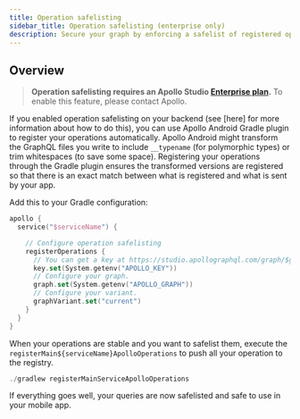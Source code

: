 ```yaml
---
title: Operation safelisting
sidebar_title: Operation safelisting (enterprise only)
description: Secure your graph by enforcing a safelist of registered operations
---
```



## Overview

> **Operation safelisting requires an Apollo Studio [Enterprise plan](https://www.apollographql.com/plans/).** To enable this feature, please contact Apollo.

If you enabled operation safelisting on your backend (see [here] for more information about how to do this), you can use Apollo Android Gradle plugin to register your operations automatically. Apollo Android might transform the GraphQL files you write to include `__typename` (for polymorphic types) or trim whitespaces (to save some space). Registering your operations through the Gradle plugin ensures the transformed versions are registered so that there is an exact match between what is registered and what is sent by your app.

Add this to your Gradle configuration:

```kotlin
apollo {
  service("$serviceName") {

    // Configure operation safelisting
    registerOperations {
      // You can get a key at https://studio.apollographql.com/graph/$graphId/settings
      key.set(System.getenv("APOLLO_KEY"))
      // Configure your graph.
      graph.set(System.getenv("APOLLO_GRAPH"))
      // Configure your variant.
      graphVariant.set("current")
    }
  }
}
```

When your operations are stable and you want to safelist them, execute the `registerMain${serviceName}ApolloOperations` to push all your operation to the registry.

```kotlin
./gradlew registerMainServiceApolloOperations
```

If everything goes well, your queries are now safelisted and safe to use in your mobile app.